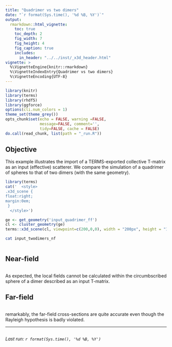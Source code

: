 ```yaml
---
title: "Quadrimer vs two dimers"
date: "`r format(Sys.time(), '%d %B, %Y')`"
output:
  rmarkdown::html_vignette:
    toc: true
    toc_depth: 2
    fig_width: 7
    fig_height: 4
    fig_caption: true
    includes:
      in_header: "../../inst/_x3d_header.html"
vignette: >
  %\VignetteEngine{knitr::rmarkdown}
  %\VignetteIndexEntry{Quadrimer vs two dimers}
  %\VignetteEncoding{UTF-8}
---
```


```r
library(knitr)
library(terms)
library(rhdf5)
library(ggforce)
options(cli.num_colors = 1)
theme_set(theme_grey())
opts_chunk$set(echo = FALSE, warning =FALSE,
               message=FALSE, comment='', 
               tidy=FALSE, cache = FALSE)
do.call(read_chunk, list(path = "_run.R"))
```

## Objective

This example illustrates the import of a TERMS-exported collective T-matrix as an input (effective) scatterer. We compare the simulation of a quadrimer of spheres to that of two dimers (with the same geometry). 

```r
library(terms)
cat('  <style>
.x3d_scene {
float:right;
margin:0em;
 }
  </style>')

ge <- get_geometry('input_quadrimer_ff')
cl <- cluster_geometry(ge)
terms::x3d_scene(cl, viewpoint=c(200,0,0), width = "200px", height = "150px", default_material='gold')
```

```bash
cat input_twodimers_nf
```

```r
```

## Near-field

```r
```

As expected, the local fields cannot be calculated within the circumbscribed sphere of a dimer described as an input T-matrix.

## Far-field

```r
```

remarkably, the far-field cross-sections are quite accurate even though the Rayleigh hypothesis is badly violated.

-----

```r
```
_Last run: `r format(Sys.time(), '%d %B, %Y')`_

